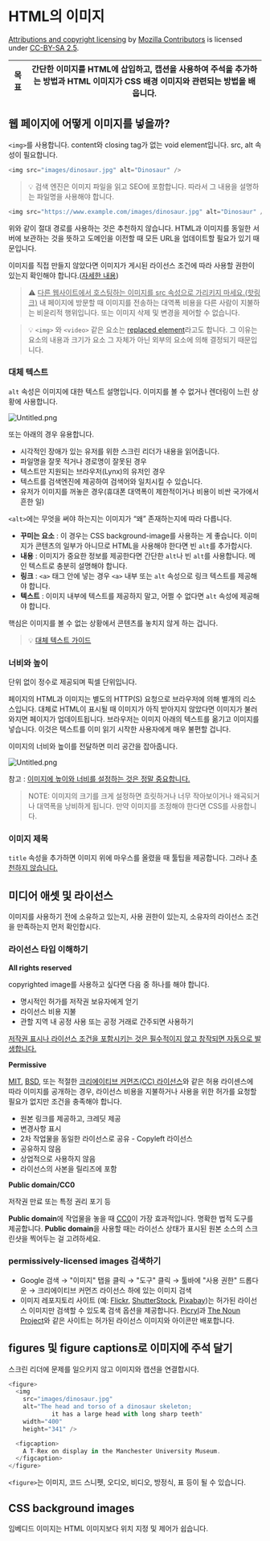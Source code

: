 # HTML의 이미지


[Attributions and copyright licensing](https://developer.mozilla.org/en-US/docs/MDN/Writing_guidelines/Attrib_copyright_license) by [Mozilla Contributors](https://developer.mozilla.org/en-US/docs/MDN/Community/Roles_teams#contributor) is licensed under [CC-BY-SA 2.5](https://creativecommons.org/licenses/by-sa/2.5/).


| **목표** | 간단한 이미지를 HTML에 삽입하고, 캡션을 사용하여 주석을 추가하는 방법과 HTML 이미지가 CSS 배경 이미지와 관련되는 방법을 배웁니다. |
| ------ | ------------------------------------------------------------------------------- |


## 웹 페이지에 어떻게 이미지를 넣을까?


`<img>`를 사용합니다. content와 closing tag가 없는 void element입니다. src, alt 속성이 필요합니다.


```javascript
<img src="images/dinosaur.jpg" alt="Dinosaur" />
```


> 💡 검색 엔진은 이미지 파일을 읽고 SEO에 포함합니다. 따라서 그 내용을 설명하는 파일명을 사용해야 합니다.


```javascript
<img src="https://www.example.com/images/dinosaur.jpg" alt="Dinosaur" />
```


위와 같이 절대 경로를 사용하는 것은 추천하지 않습니다. HTML과 이미지를 동일한 서버에 보관하는 것을 뜻하고 도메인을 이전할 때 모든 URL을 업데이트할 필요가 있기 때문입니다. 


이미지를 직접 만들지 않았다면 이미지가 게시된 라이선스 조건에 따라 사용할 권한이 있는지 확인해야 합니다.([자세한 내용](https://developer.mozilla.org/ko/docs/Learn/HTML/Multimedia_and_embedding/Images_in_HTML#media_assets_and_licensing))


> ⚠️ <u>다른 웹사이트에서 호스팅하는 이미지를 src 속성으로 가리키지 마세요.(핫링크)</u> 내 페이지에 방문할 때 이미지를 전송하는 대역폭 비용을 다른 사람이 지불하는 비윤리적 행위입니다. 또는 이미지 삭제 및 변경을 제어할 수 없습니다.


> 💡 `<img>` 와 `<video>` 같은 요소는 [replaced element](https://developer.mozilla.org/ko/docs/Web/CSS/Replaced_element)라고도 합니다. 그 이유는 요소의 내용과 크기가 요소 그 자체가 아닌 외부의 요소에 의해 결정되기 때문입니다.


### 대체 텍스트


`alt` 속성은 이미지에 대한 텍스트 설명입니다. 이미지를 볼 수 없거나 렌더링이 느린 상황에 사용합니다.


![Untitled.png](https://prod-files-secure.s3.us-west-2.amazonaws.com/4751c7dd-b990-48b0-938c-6c24a799bd8f/eaab8fff-c465-49fc-aea5-da4b3820c841/Untitled.png?X-Amz-Algorithm=AWS4-HMAC-SHA256&X-Amz-Content-Sha256=UNSIGNED-PAYLOAD&X-Amz-Credential=AKIAT73L2G45EIPT3X45%2F20231007%2Fus-west-2%2Fs3%2Faws4_request&X-Amz-Date=20231007T062006Z&X-Amz-Expires=3600&X-Amz-Signature=0621ff254f4616ec9b8778235fda1dabf9eabb791ccb862479d5ab3a0d42ab18&X-Amz-SignedHeaders=host&x-id=GetObject)


또는 아래의 경우 유용합니다.

- 시각적인 장애가 있는 유저를 위한 스크린 리더가 내용을 읽어줍니다.
- 파일명을 잘못 적거나 경로명이 잘못된 경우
- 텍스트만 지원되는 브라우저(Lynx)의 유저인 경우
- 텍스트를 검색엔진에 제공하여 검색어와 일치시킬 수 있습니다.
- 유저가 이미지를 꺼놓은 경우(휴대폰 대역폭이 제한적이거나 비용이 비싼 국가에서 흔한 일)

`<alt>`에는 무엇을 써야 하는지는 이미지가 “왜” 존재하는지에 따라 다릅니다. 

- **꾸미는 요소** : 이 경우는 CSS background-image를 사용하는 게 좋습니다. 이미지가 콘텐츠의 일부가 아니므로 HTML을 사용해야 한다면 빈 `alt`를 추가합시다.
- **내용** : 이미지가 중요한 정보를 제공한다면 간단한 `alt`나 빈 `alt`를 사용합니다. 메인 텍스트로 충분히 설명해야 합니다.
- **링크** : `<a>` 태그 안에 넣는 경우 `<a>` 내부 또는 `alt` 속성으로 링크 텍스트를 제공해야 합니다.
- **텍스트** : 이미지 내부에 텍스트를 제공하지 말고, 어쩔 수 없다면 `alt` 속성에 제공해야 합니다.

핵심은 이미지를 볼 수 없는 상황에서 콘텐츠를 놓치지 않게 하는 겁니다. 


> 💡 [대체 텍스트 가이드](https://developer.mozilla.org/ko/docs/Learn/Accessibility/HTML#%EB%8C%80%EC%B2%B4_%ED%85%8D%EC%8A%A4%ED%8A%B8)


### 너비와 높이


단위 없이 정수로 제공되며 픽셀 단위입니다. 


페이지의 HTML과 이미지는 별도의 HTTP(S) 요청으로 브라우저에 의해 별개의 리소스입니다. 대체로 HTML이 표시될 때 이미지가 아직 받아지지 않았다면 이미지가 불러와지면 페이지가 업데이트됩니다. 브라우저는 이미지 아래의 텍스트를 옮기고 이미지를 넣습니다. 이것은 텍스트를 이미 읽기 시작한 사용자에게 매우 불편할 겁니다. 


이미지의 너비와 높이를 전달하면 미리 공간을 잡아줍니다.


![Untitled.png](https://prod-files-secure.s3.us-west-2.amazonaws.com/4751c7dd-b990-48b0-938c-6c24a799bd8f/59fc7188-f2c2-4c5f-b3ec-953707e865c3/Untitled.png?X-Amz-Algorithm=AWS4-HMAC-SHA256&X-Amz-Content-Sha256=UNSIGNED-PAYLOAD&X-Amz-Credential=AKIAT73L2G45EIPT3X45%2F20231007%2Fus-west-2%2Fs3%2Faws4_request&X-Amz-Date=20231007T062006Z&X-Amz-Expires=3600&X-Amz-Signature=0f6b56166ed444e67ff0eabd1731821ae9342ef5cbeb1f8a72344ea1521cddd5&X-Amz-SignedHeaders=host&x-id=GetObject)


참고 : [이미지에 높이와 너비를 설정하는 것은 정말 중요합니다.](https://www.smashingmagazine.com/2020/03/setting-height-width-images-important-again/)


> NOTE: 이미지의 크기를 크게 설정하면 흐릿하거나 너무 작아보이거나 왜곡되거나 대역폭을 낭비하게 됩니다. 만약 이미지를 조정해야 한다면 CSS를 사용합니다.


### 이미지 제목


`title` 속성을 추가하면 이미지 위에 마우스를 올렸을 때 툴팁을 제공합니다. 그러나 [추천하지 않습니다.](https://www.24a11y.com/2017/the-trials-and-tribulations-of-the-title-attribute/)


## 미디어 애셋 및 라이선스


이미지를 사용하기 전에 소유하고 있는지, 사용 권한이 있는지, 소유자의 라이선스 조건을 만족하는지 먼저 확인합시다.


### 라이선스 타입 이해하기


**All rights reserved**


copyrighted image를 사용하고 싶다면 다음 중 하나를 해야 합니다.

- 명시적인 허가를 저작권 보유자에게 얻기
- 라이선스 비용 지불
- 관할 지역 내 공정 사용 또는 공정 거래로 간주되면 사용하기

<u>저작권 표시나 라이선스 조건을 포함시키는 것은 필수적이지 않고 창작되면 자동으로 발생합니다.</u>


**Permissive**


[MIT](https://mit-license.org/), [BSD](https://opensource.org/license/BSD-3-clause/), 또는 적절한 [크리에이티브 커먼즈(CC) 라이선스](https://creativecommons.org/choose/)와 같은 허용 라이센스에 따라 이미지를 공개하는 경우, 라이선스 비용을 지불하거나 사용을 위한 허가를 요청할 필요가 없지만 조건을 충족해야 합니다.

- 원본 링크를 제공하고, 크레딧 제공
- 변경사항 표시
- 2차 작업물을 동일한 라이선스로 공유 - Copyleft 라이선스
- 공유하지 않음
- 상업적으로 사용하지 않음
- 라이선스의 사본을 릴리즈에 포함

**Public domain/CC0**


저작권 만료 또는 특정 권리 포기 등


**Public domain**에 작업물을 놓을 때 [CC0](https://creativecommons.org/share-your-work/public-domain/cc0/)이 가장 효과적입니다. 명확한 법적 도구를 제공합니다. **Public domain**을 사용할 때는 라이선스 상태가 표시된 원본 소스의 스크린샷을 찍어두는 걸 고려하세요.


### **permissively-licensed images** 검색하기

- Google 검색 → "이미지" 탭을 클릭 → "도구" 클릭 → 툴바에 "사용 권한" 드롭다운 → 크리에이티브 커먼즈 라이선스 하에 있는 이미지 검색
- 이미지 레포지토리 사이트 (예: [Flickr](https://flickr.com/), [ShutterStock](https://www.shutterstock.com/), [Pixabay](https://pixabay.com/))는 허가된 라이선스 이미지만 검색할 수 있도록 검색 옵션을 제공합니다. [Picryl](https://picryl.com/)과 [The Noun Project](https://thenounproject.com/)와 같은 사이트는 허가된 라이선스 이미지와 아이콘만 배포합니다.

## figures 및 figure captions로 이미지에 주석 달기


스크린 리더에 문제를 일으키지 않고 이미지와 캡션을 연결합시다.


```javascript
<figure>
  <img
    src="images/dinosaur.jpg"
    alt="The head and torso of a dinosaur skeleton;
            it has a large head with long sharp teeth"
    width="400"
    height="341" />

  <figcaption>
    A T-Rex on display in the Manchester University Museum.
  </figcaption>
</figure>
```


`<figure>`는 이미지, 코드 스니펫, 오디오, 비디오, 방정식, 표 등이 될 수 있습니다.


## CSS background images


임베디드 이미지는 HTML 이미지보다 위치 지정 및 제어가 쉽습니다.

